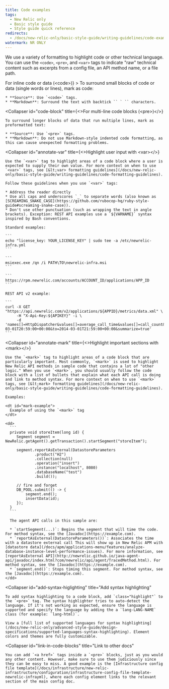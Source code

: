 ```yaml
---
title: Code examples
tags:
  - New Relic only
  - Basic style guide
  - Style guide quick reference
redirects:
  - /docs/new-relic-only/basic-style-guide/writing-guidelines/code-examples
watermark: NR ONLY
---
```


We use a variety of formatting to highlight code or other technical language. You can use the `<code>`, `<pre>`, and `<var>` tags to indicate "raw" technical content such as excerpts from a config file, an API method name, or a file path.

<CollapserGroup>
  <Collapser
    id="inline-code"
    title={<>For inline code or data (<InlineCode>&lt;code></InlineCode>)</>}
  >
    To surround small blocks of code or data (single words or lines), mark as code:

    * **Source**: Use `<code>` tags.
    * **Markdown**: Surround the text with backtick `` ` `` characters.
  </Collapser>

  <Collapser
    id="code-block"
    title={<>For multi-line code blocks (<InlineCode>&lt;pre></InlineCode>)</>}
  >
    To surround longer blocks of data that run multiple lines, mark as preformatted text:

    * **Source**: Use `<pre>` tags.
    * **Markdown**: Do not use Markdown-style indented code formatting, as this can cause unexpected formatting problems.
  </Collapser>

  <Collapser
    id="annotate-var"
    title={<>Highlight user input with <InlineCode>&lt;var></InlineCode></>}
  >
    Use the `<var>` tag to highlight areas of a code block where a user is expected to supply their own value. For more context on when to use `<var>` tags, see [&lt;var> formatting guidelines](/docs/new-relic-only/basic-style-guide/writing-guidelines/code-formatting-guidelines).

    Follow these guidelines when you use `<var>` tags:

    * Address the reader directly
    * Use all caps and underscores `_` to separate words (also known as [SCREAMING_SNAKE_CASE](https://github.com/rubocop-hq/ruby-style-guide#screaming-snake-case)).
    * Don't use other punctuation (such as wrapping the text in angle brackets). Exception: REST API examples use a `${VARNAME}` syntax inspired by Bash conventions.

    Standard examples:

    ```
    echo "license_key: YOUR_LICENSE_KEY" | sudo tee -a /etc/newrelic-infra.yml
    ```

    ```
    msiexec.exe /qn /i PATH\TO\newrelic-infra.msi
    ```

    ```
    https://rpm.newrelic.com/accounts/ACCOUNT_ID/applications/APP_ID
    ```

    REST API v2 example:

    ```
    curl -X GET "https://api.newrelic.com/v2/applications/${APPID}/metrics/data.xml" \
         -H "X-Api-Key:${APIKEY}" -i \
         -d 'names[]=HttpDispatcher&values[]=average_call_time&values[]=call_count&from=2014-03-01T20:59:00+00:00&to=2014-03-01T21:59:00+00:00&summarize=true'
    ```
  </Collapser>

  <Collapser
    id="annotate-mark"
    title={<>Highlight important sections with <InlineCode>&lt;mark></InlineCode></>}
  >
    Use the `<mark>` tag to highlight areas of a code block that are particularly important. Most commonly, `<mark>` is used to highlight New Relic API methods in sample code that contains a lot of "other logic." When you use `<mark>`, you should usually follow the code block with a list of bullets that explain what each API call is doing and link to method syntax. For more context on when to use `<mark>` tags, see [&lt;mark> formatting guidelines](/docs/new-relic-only/basic-style-guide/writing-guidelines/code-formatting-guidelines).

    Examples:

    <dt id="mark-example">
      Example of using the `<mark>` tag
    </dt>

    <dd>
      ```
      private void storeItem(long id) {
         Segment segment = NewRelic.getAgent().getTransaction().startSegment("storeItem");

         segment.reportAsExternal(DatastoreParameters
                 .product("H2")
                 .collection(null)
                 .operation("insert")
                 .instance("localhost", 8080)
                 .databaseName("test")
                 .build());

         // fire and forget
         DB_POOL.submit(() -> {
             segment.end();
             insertData(id);
         });
      }
      ```

      The agent API calls in this sample are:

      * `startSegment(...)`: Begins the segment that will time the code. For method syntax, see the [Javadoc](https://example.com).
      * `reportAsExternal(DatastoreParameters())`: Associates the time with a datastore external call This will show up in New Relic APM with [datastore data](/docs/apm/applications-menu/features/analyze-database-instance-level-performance-issues). For more information, see [reportAsExternal API](http://newrelic.github.io/java-agent-api/javadoc/index.html?com/newrelic/api/agent/TracedMethod.html). For method syntax, see the [Javadoc](https://example.com).
      * `segment.end()`: Stops timing this segment. For method syntax, see the [Javadoc](https://example.com).
    </dd>
  </Collapser>

  <Collapser
    id="add-syntax-higlighting"
    title="Add syntax highlighting"
  >
    To add syntax highlighting to a code block, add `class="highlight"` to the `<pre>` tag. The syntax highlighter tries to auto-detect the language. If it's not working as expected, ensure the language is supported and specify the language by adding the a `lang-LANG-NAME` class (for example: `lang-html)`.

    View a [full list of supported languages for syntax highlighting](/docs/new-relic-only/advanced-style-guide/design-specifications/supported-languages-syntax-highlighting). Element colors and themes are fully customizable.
  </Collapser>

  <Collapser
    id="link-in-code-blocks"
    title="Link to other docs"
  >
    You can add `<a href>` tags inside a `<pre>` blocks, just as you would any other content. However, make sure to use them judiciously since they can be easy to miss. A good example is the [Infrastructure config file template](/docs/infrastructure/new-relic-infrastructure/configuration/infrastructure-config-file-template-newrelic-infrayml), where each config element links to the relevant section of the main config doc.
  </Collapser>
</CollapserGroup>

